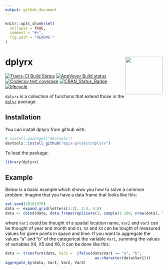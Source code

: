 ```yaml
---
output: github_document
---
```


<!-- README.md is generated from README.Rmd. Please edit that file -->

```r
knitr::opts_chunk$set(
  collapse = TRUE,
  comment = "#>",
  fig.path = "README-"
)
```

# dplyrx <img src="man/figures/logo.png" align="right" width=120/>

[![Travis-CI Build Status](https://travis-ci.org/epix-project/dplyrx.svg?branch=master)](https://travis-ci.org/epix-project/dplyrx)
[![AppVeyor Build status](https://ci.appveyor.com/api/projects/status/y8exchgxy2rugjw8/branch/master?svg=true)](https://ci.appveyor.com/project/epixproject/dplyrx/branch/master)
[![Codecov test coverage](https://img.shields.io/codecov/c/github/epix-project/dplyrx/master.svg)](https://codecov.io/github/epix-project/dplyrx?branch=master)
[![CRAN_Status_Badge](http://www.r-pkg.org/badges/version/dplyrx)](https://cran.r-project.org/package=dplyrx)
[![lifecycle](https://img.shields.io/badge/lifecycle-experimental-orange.svg)](https://www.tidyverse.org/lifecycle/#experimental)


`dplyrx` is a collection of functions that extend those in the 
[`dplyr`](https://dplyr.tidyverse.org) package.

## Installation

You can install dplyrx from github with:

```r
# install.packages("devtools")
devtools::install_github("epix-project/dplyrx")
```

To load the package:
```r
library(dplyrx)
```

## Example

Below is a basic example which shows you how to solve a common problem.
Imagine that you have a data frame that looks like this:

```r
set.seed(30101976)
data <- expand.grid(letters[1:3], 1:3, 4:6)
data <- cbind(data, data.frame(replicate(3, sample(1:100, nrow(data), TRUE))))
```

where `Var1` could be thought of a spatial location name, `Var2` and `Var3` can
be thought of year and month and `X1`, `X2` and `X3` can be tought of measured
values for given points in space and time. If you want to aggregate the values
"a" and "b" of the categorical the variable `Var1`, summing the values of
variables X4, X5 and X6, it can be done like this:

```r
data <- transform(data, Var1 =  ifelse(data$Var1 == "a", "b",
                                        as.character(data$Var1)))
aggregate_by(data, Var1, Var2, Var3)
```
